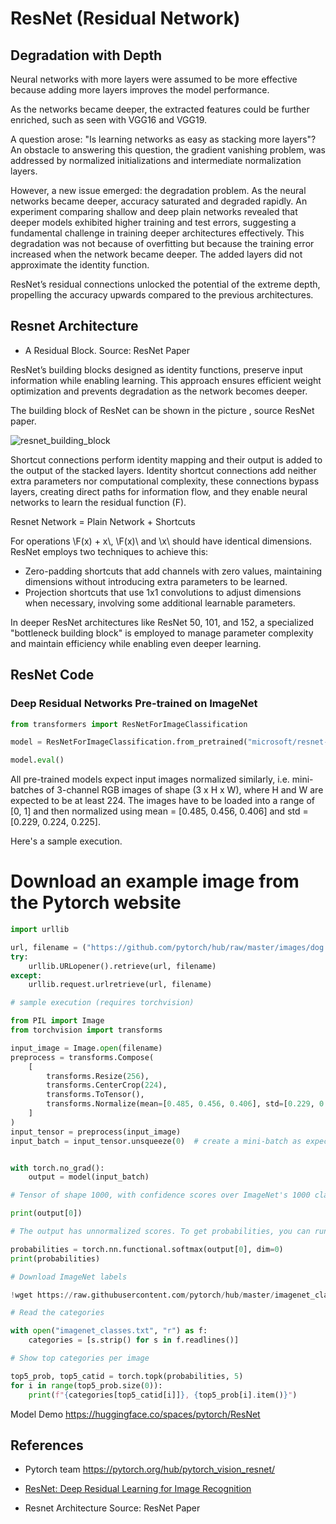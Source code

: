 # ResNet (Residual Network)


## Degradation with Depth


Neural networks with more layers were assumed to be more effective because adding more layers improves the model performance.

As the networks became deeper, the extracted features could be further enriched, such as seen with VGG16 and VGG19.

A question arose: "Is learning networks as easy as stacking more layers"?
An obstacle to answering this question, the gradient vanishing problem, was addressed by normalized initializations and intermediate normalization layers.

However, a new issue emerged: the degradation problem. As the neural networks became deeper, accuracy saturated and degraded rapidly. An experiment comparing shallow and deep plain networks revealed that deeper models exhibited higher training and test errors, suggesting a fundamental challenge in training deeper architectures effectively. This degradation was not because of overfitting but because the training error increased when the network became deeper. The added layers did not approximate the identity function.


ResNet’s residual connections unlocked the potential of the extreme depth, propelling the accuracy upwards compared to the previous architectures.



## Resnet Architecture

- A Residual Block. Source: ResNet Paper

ResNet’s building blocks designed as identity functions, preserve input information while enabling learning. This approach ensures efficient weight optimization and prevents degradation as the network becomes deeper.

The building block of ResNet can be shown in the picture , source ResNet paper. 

![resnet_building_block](https://huggingface.co/datasets/hf-vision/course-assets/blob/main/ResnetBlock.png)

Shortcut connections perform identity mapping and their output is added to the output of the stacked layers. Identity shortcut connections add neither extra parameters nor
computational complexity, these connections bypass layers, creating direct paths for information flow, and they enable neural networks to learn the residual function (F).

Resnet Network = Plain Network + Shortcuts

For operations \\F(x) + x\\, \\F(x)\\ and \\x\\ should have identical dimensions.
ResNet employs two techniques to achieve this:

- Zero-padding shortcuts that add channels with zero values, maintaining dimensions without introducing extra parameters to be learned.
- Projection shortcuts that use 1x1 convolutions to adjust dimensions when necessary, involving some additional learnable parameters.

In deeper ResNet architectures like ResNet 50, 101, and 152, a specialized "bottleneck building block" is employed to manage parameter complexity and maintain efficiency while enabling even deeper learning.

## ResNet Code



### Deep Residual Networks Pre-trained on ImageNet

```python
from transformers import ResNetForImageClassification

model = ResNetForImageClassification.from_pretrained("microsoft/resnet-50")

model.eval()
```
All pre-trained models expect input images normalized similarly, i.e. mini-batches of 3-channel RGB images of shape (3 x H x W), where H and W are expected to be at least 224. The images have to be loaded into a range of [0, 1] and then normalized using mean = [0.485, 0.456, 0.406] and std = [0.229, 0.224, 0.225].


Here's a sample execution.

# Download an example image from the Pytorch website

```python
import urllib

url, filename = ("https://github.com/pytorch/hub/raw/master/images/dog.jpg", "dog.jpg")
try:
    urllib.URLopener().retrieve(url, filename)
except:
    urllib.request.urlretrieve(url, filename)

# sample execution (requires torchvision)

from PIL import Image
from torchvision import transforms

input_image = Image.open(filename)
preprocess = transforms.Compose(
    [
        transforms.Resize(256),
        transforms.CenterCrop(224),
        transforms.ToTensor(),
        transforms.Normalize(mean=[0.485, 0.456, 0.406], std=[0.229, 0.224, 0.225]),
    ]
)
input_tensor = preprocess(input_image)
input_batch = input_tensor.unsqueeze(0)  # create a mini-batch as expected by the model


with torch.no_grad():
    output = model(input_batch)

# Tensor of shape 1000, with confidence scores over ImageNet's 1000 classes

print(output[0])

# The output has unnormalized scores. To get probabilities, you can run a softmax on it.

probabilities = torch.nn.functional.softmax(output[0], dim=0)
print(probabilities)

# Download ImageNet labels

!wget https://raw.githubusercontent.com/pytorch/hub/master/imagenet_classes.txt

# Read the categories

with open("imagenet_classes.txt", "r") as f:
    categories = [s.strip() for s in f.readlines()]

# Show top categories per image

top5_prob, top5_catid = torch.topk(probabilities, 5)
for i in range(top5_prob.size(0)):
    print(f"{categories[top5_catid[i]]}, {top5_prob[i].item()}")
```

Model Demo https://huggingface.co/spaces/pytorch/ResNet

## References

- Pytorch team https://pytorch.org/hub/pytorch_vision_resnet/
- [ResNet: Deep Residual Learning for Image Recognition](https://arxiv.org/abs/1512.03385)

- Resnet Architecture Source: ResNet Paper
